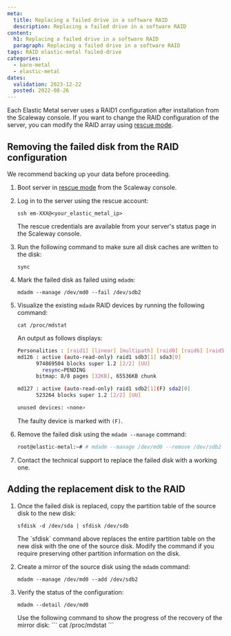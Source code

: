 ```yaml
---
meta:
  title: Replacing a failed drive in a software RAID
  description: Replacing a failed drive in a software RAID
content:
  h1: Replacing a failed drive in a software RAID
  paragraph: Replacing a failed drive in a software RAID
tags: RAID elastic-metal failed-drive 
categories:
  - bare-metal
  - elastic-metal
dates:
  validation: 2023-12-22
  posted: 2022-08-26
---
```


Each Elastic Metal server uses a RAID1 configuration after installation from the Scaleway console. If you want to change the RAID configuration of the server, you can modify the RAID array using [rescue mode](/bare-metal/elastic-metal/how-to/use-rescue-mode/).

<Macro id="iam-requirements" />

## Removing the failed disk from the RAID configuration

<Message type="tip">
  We recommend backing up your data before proceeding.
</Message>

1. Boot server in [rescue mode](/bare-metal/elastic-metal/how-to/use-rescue-mode/) from the Scaleway console.
2. Log in to the server using the rescue account:
    ```
    ssh em-XXX@<your_elastic_metal_ip>
    ```

    <Message type="tip">
      The rescue credentials are available from your server's status page in the Scaleway console.
    </Message>
2. Run the following command to make sure all disk caches are written to the disk:
    ```
    sync
    ```
3. Mark the failed disk as failed using `mdadm`:
    ```
    mdadm --manage /dev/md0 --fail /dev/sdb2
    ```
4. Visualize the existing `mdadm` RAID devices by running the following command:
    ```
    cat /proc/mdstat
    ```

    An output as follows displays:

    ```sh
    Personalities : [raid1] [linear] [multipath] [raid0] [raid6] [raid5] [raid4] [raid10]
    md126 : active (auto-read-only) raid1 sdb3[1] sda3[0]
          974869504 blocks super 1.2 [2/2] [UU]
            resync=PENDING
          bitmap: 8/8 pages [32KB], 65536KB chunk

    md127 : active (auto-read-only) raid1 sdb2[1](F) sda2[0]
          523264 blocks super 1.2 [2/2] [UU]

    unused devices: <none>
    ```

    The faulty device is marked with `(F)`.
5. Remove the failed disk using the `mdadm --manage` command:
    ```sh
    root@elastic-metal:~# # mdadm --manage /dev/md0 --remove /dev/sdb2
    ```
6. Contact the technical support to replace the failed disk with a working one.

## Adding the replacement disk to the RAID

1. Once the failed disk is replaced, copy the partition table of the source disk to the new disk:
    ```
    sfdisk -d /dev/sda | sfdisk /dev/sdb
    ```

    <Message type="important">
      The `sfdisk` command above replaces the entire partition table on the new disk with the one of the source disk. Modify the command if you require preserving other partition information on the disk.
    </Message>
2. Create a mirror of the source disk using the `mdadm` command:
    ```
    mdadm --manage /dev/md0 --add /dev/sdb2
    ```
3. Verify the status of the configuration:
    ```
    mdadm --detail /dev/md0
    ```

    <Message type="tip">
    Use the following command to show the progress of the recovery of the mirror disk:
    ```
    cat /proc/mdstat
    ```

    </Message>